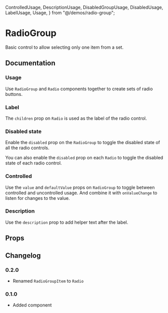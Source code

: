   ControlledUsage,
  DescriptionUsage,
  DisabledGroupUsage,
  DisabledUsage,
  LabelUsage,
  Usage,
} from "@/demos/radio-group";

# RadioGroup

Basic control to allow selecting only one item from a set.

## Documentation

### Usage

Use `RadioGroup` and `Radio` components together to create sets of radio buttons.

<Demo component={Usage} />

### Label

The `children` prop on `Radio` is used as the label of the radio control.

<Demo component={LabelUsage} />

### Disabled state

Enable the `disabled` prop on the `RadioGroup` to toggle the disabled state of all the radio controls.

<Demo component={DisabledGroupUsage} />

You can also enable the `disabled` prop on each `Radio` to toggle the disabled state of each radio control.

<Demo component={DisabledUsage} />

### Controlled

Use the `value` and `defaultValue` props on `RadioGroup` to toggle between controlled and uncontrolled usage. And combine it with `onValueChange` to listen for changes to the value.

<Demo component={ControlledUsage} />

### Description

Use the `description` prop to add helper text after the label.

<Demo component={DescriptionUsage} />

## Props

<PropsTable component={RadioGroup} />

<PropsTable component={Radio} />

## Changelog

### 0.2.0

- Renamed `RadioGroupItem` to `Radio`

### 0.1.0

- Added component
